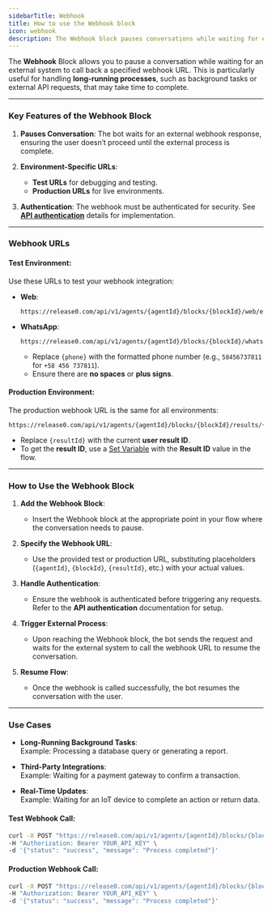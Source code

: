 ```yaml
---
sidebarTitle: Webhook
title: How to use the Webhook block
icon: webhook
description: The Webhook block pauses conversations while waiting for external system callbacks, ideal for handling long-running processes and API requests in your chatbot agent.
---
```

The **Webhook** Block allows you to pause a conversation while waiting for an external system to call back a specified webhook URL. This is particularly useful for handling **long-running processes**, such as background tasks or external API requests, that may take time to complete.

---

### **Key Features of the Webhook Block**
1. **Pauses Conversation**: 
   The bot waits for an external webhook response, ensuring the user doesn’t proceed until the external process is complete.
   
2. **Environment-Specific URLs**:
   - **Test URLs** for debugging and testing.
   - **Production URLs** for live environments.

3. **Authentication**:
   The webhook must be authenticated for security. See **[API authentication](/api-reference/authentication)** details for implementation.

---

### **Webhook URLs**

#### **Test Environment**:
Use these URLs to test your webhook integration:  

- **Web**:  
  ```text
  https://release0.com/api/v1/agents/{agentId}/blocks/{blockId}/web/executeTestWebhook
  ```
  
- **WhatsApp**:  
  ```text
  https://release0.com/api/v1/agents/{agentId}/blocks/{blockId}/whatsapp/{phone}/executeTestWebhook
  ```
  - Replace `{phone}` with the formatted phone number (e.g., `58456737811` for `+58 456 737811`).  
  - Ensure there are **no spaces** or **plus signs**.

#### **Production Environment**:
The production webhook URL is the same for all environments:  
```text
https://release0.com/api/v1/agents/{agentId}/blocks/{blockId}/results/{resultId}/executeWebhook
```
- Replace `{resultId}` with the current **user result ID**.
- To get the **result ID**, use a [Set Variable](/editor/blocks/logic/set-variable) with the **Result ID** value in the flow.

---

### **How to Use the Webhook Block**
1. **Add the Webhook Block**:
   - Insert the Webhook block at the appropriate point in your flow where the conversation needs to pause.

2. **Specify the Webhook URL**:
   - Use the provided test or production URL, substituting placeholders (`{agentId}`, `{blockId}`, `{resultId}`, etc.) with your actual values.

3. **Handle Authentication**:
   - Ensure the webhook is authenticated before triggering any requests. Refer to the **API authentication** documentation for setup.

4. **Trigger External Process**:
   - Upon reaching the Webhook block, the bot sends the request and waits for the external system to call the webhook URL to resume the conversation.

5. **Resume Flow**:
   - Once the webhook is called successfully, the bot resumes the conversation with the user.

---

### **Use Cases**
- **Long-Running Background Tasks**:  
  Example: Processing a database query or generating a report.
  
- **Third-Party Integrations**:  
  Example: Waiting for a payment gateway to confirm a transaction.

- **Real-Time Updates**:  
  Example: Waiting for an IoT device to complete an action or return data.


#### **Test Webhook Call**:
```bash
curl -X POST "https://release0.com/api/v1/agents/{agentId}/blocks/{blockId}/web/executeTestWebhook" \
-H "Authorization: Bearer YOUR_API_KEY" \
-d '{"status": "success", "message": "Process completed"}'
```

#### **Production Webhook Call**:
```bash
curl -X POST "https://release0.com/api/v1/agents/{agentId}/blocks/{blockId}/results/{resultId}/executeWebhook" \
-H "Authorization: Bearer YOUR_API_KEY" \
-d '{"status": "success", "message": "Process completed"}'
```
